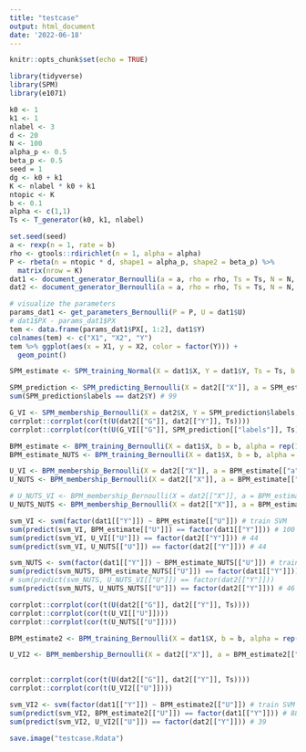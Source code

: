 ```yaml
---
title: "testcase"
output: html_document
date: '2022-06-18'
---
```


```r
knitr::opts_chunk$set(echo = TRUE)
```
```r
library(tidyverse)
library(SPM)
library(e1071)
```


```r
k0 <- 1
k1 <- 1
nlabel <- 3
d <- 20
N <- 100
alpha_p <- 0.5
beta_p <- 0.5
seed = 1
dg <- k0 + k1
K <- nlabel * k0 + k1
ntopic <- K
b <- 0.1
alpha <- c(1,1)
Ts <- T_generator(k0, k1, nlabel)

```

```r
set.seed(seed)
a <- rexp(n = 1, rate = b)
rho <- gtools::rdirichlet(n = 1, alpha = alpha)
P <- rbeta(n = ntopic * d, shape1 = alpha_p, shape2 = beta_p) %>%
  matrix(nrow = K)
dat1 <- document_generator_Bernoulli(a = a, rho = rho, Ts = Ts, N = N, P = P, seed = 1)
dat2 <- document_generator_Bernoulli(a = a, rho = rho, Ts = Ts, N = N, P = P, seed = 2)
```
```r
# visualize the parameters
params_dat1 <- get_parameters_Bernoulli(P = P, U = dat1$U)
# dat1$PX - params_dat1$PX
tem <- data.frame(params_dat1$PX[, 1:2], dat1$Y)
colnames(tem) <- c("X1", "X2", "Y")
tem %>% ggplot(aes(x = X1, y = X2, color = factor(Y))) +
  geom_point()

```

```r
SPM_estimate <- SPM_training_Normal(X = dat1$X, Y = dat1$Y, Ts = Ts, b = b, alpha = alpha, alpha_p = alpha_p, beta_p = beta_p, VI = TRUE)
```
```r
SPM_prediction <- SPM_predicting_Bernoulli(X = dat2[["X"]], a = SPM_estimate$a, rho = SPM_estimate$rho, Ts = Ts, P = SPM_estimate$P)
sum(SPM_prediction$labels == dat2$Y) # 99

G_VI <- SPM_membership_Bernoulli(X = dat2$X, Y = SPM_prediction$labels, a = SPM_estimate$a, rho = SPM_estimate$rho, Ts = Ts, P = SPM_estimate$P, VI = TRUE )
corrplot::corrplot(cor(t(U(dat2[["G"]], dat2[["Y"]], Ts))))
corrplot::corrplot(cor(t(U(G_VI[["G"]], SPM_prediction[["labels"]], Ts))))
```

```r
BPM_estimate <- BPM_training_Bernoulli(X = dat1$X, b = b, alpha = rep(1, ntopic), alpha_p = alpha_p, beta_p = beta_p, ntopic = ntopic, VI = TRUE)
BPM_estimate_NUTS <- BPM_training_Bernoulli(X = dat1$X, b = b, alpha = rep(1, ntopic), alpha_p = alpha_p, beta_p = beta_p, ntopic = ntopic, VI = FALSE)

U_VI <- BPM_membership_Bernoulli(X = dat2[["X"]], a = BPM_estimate[["a"]], rho = BPM_estimate[["rho"]], P = BPM_estimate[["P"]], VI = TRUE)
U_NUTS <- BPM_membership_Bernoulli(X = dat2[["X"]], a = BPM_estimate[["a"]], rho = BPM_estimate[["rho"]], P = BPM_estimate[["P"]], VI = FALSE)

# U_NUTS_VI <- BPM_membership_Bernoulli(X = dat2[["X"]], a = BPM_estimate_NUTS[["a"]], rho = BPM_estimate_NUTS[["rho"]], P = BPM_estimate_NUTS[["P"]], VI = TRUE) failed
U_NUTS_NUTS <- BPM_membership_Bernoulli(X = dat2[["X"]], a = BPM_estimate_NUTS[["a"]], rho = BPM_estimate_NUTS[["rho"]], P = BPM_estimate_NUTS[["P"]], VI = FALSE)

svm_VI <- svm(factor(dat1[["Y"]]) ~ BPM_estimate[["U"]]) # train SVM
sum(predict(svm_VI, BPM_estimate[["U"]]) == factor(dat1[["Y"]])) # 100
sum(predict(svm_VI, U_VI[["U"]]) == factor(dat2[["Y"]])) # 44
sum(predict(svm_VI, U_NUTS[["U"]]) == factor(dat2[["Y"]])) # 44

svm_NUTS <- svm(factor(dat1[["Y"]]) ~ BPM_estimate_NUTS[["U"]]) # train SVM
sum(predict(svm_NUTS, BPM_estimate_NUTS[["U"]]) == factor(dat1[["Y"]])) # 98
# sum(predict(svm_NUTS, U_NUTS_VI[["U"]]) == factor(dat2[["Y"]])) 
sum(predict(svm_NUTS, U_NUTS_NUTS[["U"]]) == factor(dat2[["Y"]])) # 46

corrplot::corrplot(cor(t(U(dat2[["G"]], dat2[["Y"]], Ts))))
corrplot::corrplot(cor(t(U_VI[["U"]])))
corrplot::corrplot(cor(t(U_NUTS[["U"]])))
```
```r
BPM_estimate2 <- BPM_training_Bernoulli(X = dat1$X, b = b, alpha = rep(1, 2), alpha_p = alpha_p, beta_p = beta_p, ntopic = 2, VI = TRUE)

U_VI2 <- BPM_membership_Bernoulli(X = dat2[["X"]], a = BPM_estimate2[["a"]], rho = BPM_estimate2[["rho"]], P = BPM_estimate2[["P"]], VI = TRUE)
  

corrplot::corrplot(cor(t(U(dat2[["G"]], dat2[["Y"]], Ts))))
corrplot::corrplot(cor(t(U_VI2[["U"]])))

svm_VI2 <- svm(factor(dat1[["Y"]]) ~ BPM_estimate2[["U"]]) # train SVM
sum(predict(svm_VI2, BPM_estimate2[["U"]]) == factor(dat1[["Y"]])) # 88
sum(predict(svm_VI2, U_VI2[["U"]]) == factor(dat2[["Y"]])) # 39

```

```r
save.image("testcase.Rdata")
```


